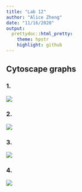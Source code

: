 ```yaml
---
title: "Lab 12"
author: "Alice Zheng"
date: "11/16/2020"
output:
  prettydoc::html_pretty:
    theme: hpstr
    highlight: github
---
```


## Cytoscape graphs

### 1. 

<img src="Cytoscape1.png"/>

### 2. 

<img src="Cytoscape2.png"/>

### 3. 

<img src="Cytoscape3.png"/>

### 4.

<img src="Cytoscape4.png"/>

